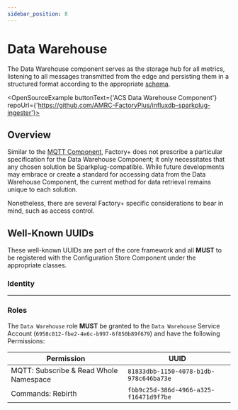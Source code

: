 ```yaml
---
sidebar_position: 8
---
```



# Data Warehouse

The Data Warehouse component serves as the storage hub for all metrics, listening to all messages transmitted from the edge and persisting them in a structured format according to the appropriate [schema](/docs/schemas).

<OpenSourceExample buttonText={'ACS Data Warehouse Component'} repoUrl={'https://github.com/AMRC-FactoryPlus/influxdb-sparkplug-ingester'}></OpenSourceExample>

## Overview

<CentralCluster hilite="data-warehouse"/>

Similar to the [MQTT Component](/docs/framework-components/central/mqtt), Factory+ does not prescribe a particular specification for the Data Warehouse Component; it only necessitates that any chosen solution be Sparkplug-compatible. While future developments may embrace or create a standard for accessing data from the Data Warehouse Component, the current method for data retrieval remains unique to each solution.

Nonetheless, there are several Factory+ specific considerations to bear in mind, such as access control.

## Well-Known UUIDs

These well-known UUIDs are part of the core framework and all **MUST** to be registered with the Configuration Store Component under the appropriate classes.

### Identity

<WellKnownUUID type='Service Function' name='Data Warehouse'
               uuid='a8e5a73f-2dd1-4cda-8e46-bc6cedb14269'
               description='The server identity of the Data Warehouse Component that provides the service'/>

---

<WellKnownUUID type='Service Account' name='Data Warehouse'
               uuid='388ddbdc-4eb4-4ae8-bbd0-9be32f3c31e8'
               description='The client identity of the Data Warehouse Component used to communicate with other services'/>

### Roles

<Permission type='Role' name='Data Warehouse'
            description='A Role for the Data Warehouse Component'
            uuid='6958c812-fbe2-4e6c-b997-6f850b89f679'/>

The `Data Warehouse` role **MUST** be granted to the `Data Warehouse` Service Account (`6958c812-fbe2-4e6c-b997-6f850b89f679`) and have the following Permissions:

| Permission                       | UUID                                   |
|----------------------------------|----------------------------------------|
| MQTT: Subscribe & Read Whole Namespace | `81833dbb-1150-4078-b1db-978c646ba73e` |
| Commands: Rebirth                     | `fbb9c25d-386d-4966-a325-f16471d9f7be` |
